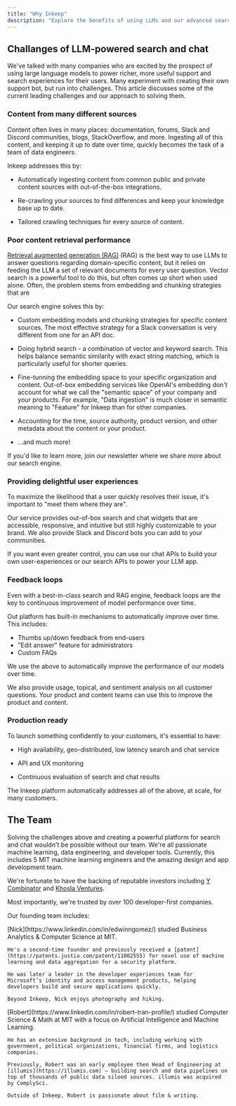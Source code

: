 ```yaml
---
title: "Why Inkeep"
description: "Explore the benefits of using LLMs and our advanced search and chat experiences."
---
```


## Challanges of LLM-powered search and chat

We've talked with many companies who are excited by the prospect of using large language models to power richer, more useful support and search experiences for their users. Many experiment with creating their own support bot, but run into challenges. This article discusses some of the current leading challenges and our approach to solving them.

### Content from many different sources

Content often lives in many places: documentation, forums, Slack and Discord communities, blogs, StackOverflow, and more. Ingesting all of this content, and keeping it up to date over time, quickly becomes the task of a team of data engineers.

Inkeep addresses this by:

- Automatically ingesting content from common public and private content sources with out-of-the-box integrations.

- Re-crawling your sources to find differences and keep your knowledge base up to date.

- Tailored crawling techniques for every source of content.

### Poor content retrieval performance

[Retrieval augmented generation (RAG)](https://arxiv.org/abs/2005.11401) (RAG) is the best way to use LLMs to answer questions regarding domain-specific content, but it relies on feeding the LLM a set of relevant documents for every user question. Vector search is a powerful tool to do this, but often comes up short when used alone. Often, the problem stems from embedding and chunking strategies that are

Our search engine solves this by:

- Custom embedding models and chunking strategies for specific content sources. The most effective strategy for a Slack conversation is very different from one for an API doc.

- Doing hybrid search - a combination of vector and keyword search. This helps balance semantic similarity with exact string matching, which is particularly useful for shorter queries.

- Fine-tunning the embedding space to your specific organization and content. Out-of-box embedding services like OpenAI's embedding don't account for what we call the "semantic space" of your company and your products. For example, "Data ingestion" is much closer in semantic meaning to "Feature" for Inkeep than for other companies.

- Accounting for the time, source authority, product version, and other metadata about the content or your product.

- ...and much more!

If you'd like to learn more, join our newsletter where we share more about our search engine.

### Providing delightful user experiences

To maximize the likelihood that a user quickly resolves their issue, it's important to "meet them where they are".

Our service provides out-of-box search and chat widgets that are accessible, responsive, and intuitive but still highly customizable to your brand. We also provide Slack and Discord bots you can add to your communities.

If you want even greater control, you can use our chat APIs to build your own user-experiences or our search APIs to power your LLM app.

### Feedback loops

Even with a best-in-class search and RAG engine, feedback loops are the key to continuous improvement of model performance over time.

Out platform has built-in mechanisms to automatically improve over time. This includes:

- Thumbs up/down feedback from end-users
- "Edit answer" feature for administrators
- Custom FAQs

We use the above to automatically improve the performance of our models over time.

We also provide usage, topical, and sentiment analysis on all customer questions. Your product and content teams can use this to improve the product and content.

### Production ready

To launch something confidently to your customers, it's essential to have:

- High availability, geo-distributed, low latency search and chat service

- API and UX monitoring

- Continuous evaluation of search and chat results

The Inkeep platform automatically addresses all of the above, at scale, for many customers.

## The Team

Solving the challenges above and creating a powerful platform for search and chat wouldn't be possible without our team. We're all passionate machine learning, data engineering, and developer tools. Currently, this includes 5 MIT machine learning engineers and the amazing design and app development team.

We're fortunate to have the backing of reputable investors including [Y Combinator](https://www.ycombinator.com/launches/IAP-inkeep-conversational-search-for-your-developer-product/edit) and [Khosla Ventures](https://www.khoslaventures.com/).

Most importantly, we're trusted by over 100 developer-first companies.

Our founding team includes:

<AccordionGroup>
  <Accordion title="Nick Gomez (Founder and CEO)" icon="user-vneck-hair">
    [Nick](https://www.linkedin.com/in/edwinngomez/) studied Business Analytics & Computer Science at MIT. 
    
    He's a second-time founder and previously received a [patent](https://patents.justia.com/patent/11002555) for novel use of machine learning and data aggregation for a security platform. 
    
    He was later a leader in the developer experiences team for Microsoft’s identity and access management products, helping developers build and secure applications quickly. 
    
    Beyond Inkeep, Nick enjoys photography and hiking.
  </Accordion>

  <Accordion title="Robert Tran (Founder and CTO)" icon="user-hair">
    [Robert](https://www.linkedin.com/in/robert-tran-profile/) studied Computer Science & Math at MIT with a focus on Artificial Intelligence and Machine Learning. 
    
    He has an extensive background in tech, including working with government, political organizations, financial firms, and logistics companies. 
    
    Previously, Robert was an early employee then Head of Engineering at [illumis](https://illumis.com) — building search and data pipelines on top of thousands of public data siloed sources. illumis was acquired by ComplySci. 
    
    Outside of Inkeep, Robert is passionate about film & writing.
  </Accordion>
</AccordionGroup>
